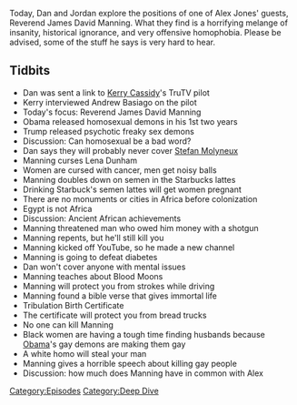 {{DEFAULTSORT:
    #_EPISODE_0232:Reverend Manning
}}{{Episode
    | title           = Reverend Manning
    | caption         = Listen to this episode on [https://knowledgefight.libsyn.com/knowledge-fight-reverend-manning Libsyn] [https://open.spotify.com/episode/08kE1HILbUymwWEU0yYAwL Spotify], Read the [[Transcript/232: Reverend Manning|Unofficial Transcript]]
    | episodeNumber   = 232
    | length          = 01:37:38
    | airDate         = November 28, 2018
    | episodeType     = [[:Category:Deep Dive|Deep Dive]]
    | appearance      = [[Kerry Cassidy]], [[Andrew Basiago]], [[James David Manning]], [[Stefan Molyneux]], [[Lena Dunham]]
    | oocDrop         = I am now a 9/11 truther!
    | previousEpisode = [[231: March 24, 2009]]
    | nextEpisode     = [[233: November 28, 2018]]
}}

{{Stub}}

Today, Dan and Jordan explore the positions of one of Alex Jones' guests, Reverend James David Manning. What they find is a horrifying melange of insanity, historical ignorance, and very offensive homophobia. Please be advised, some of the stuff he says is very hard to hear.

==Tidbits==

*Dan was sent a link to [[Kerry Cassidy]]'s TruTV pilot
*Kerry interviewed Andrew Basiago on the pilot
*Today's focus: Reverend James David Manning
*Obama released homosexual demons in his 1st two years
*Trump released psychotic freaky sex demons
*Discussion: Can homosexual be a bad word?
*Dan says they will probably never cover [[Stefan Molyneux]]
*Manning curses Lena Dunham
*Women are cursed with cancer, men get noisy balls
*Manning doubles down on semen in the Starbucks lattes
*Drinking Starbuck's semen lattes will get women pregnant
*There are no monuments or cities in Africa before colonization
*Egypt is not Africa
*Discussion: Ancient African achievements
*Manning threatened man who owed him money with a shotgun
*Manning repents, but he'll still kill you
*Manning kicked off YouTube, so he made a new channel
*Manning is going to defeat diabetes
*Dan won't cover anyone with mental issues
*Manning teaches about Blood Moons
*Manning will protect you from strokes while driving
*Manning found a bible verse that gives immortal life
*Tribulation Birth Certificate
*The certificate will protect you from bread trucks
*No one can kill Manning
*Black women are having a tough time finding husbands because [[Barack Obama|Obama]]'s gay demons are making them gay
*A white homo will steal your man
*Manning gives a horrible speech about killing gay people
*Discussion: how much does Manning have in common with Alex

[[Category:Episodes]]
[[Category:Deep Dive]]
